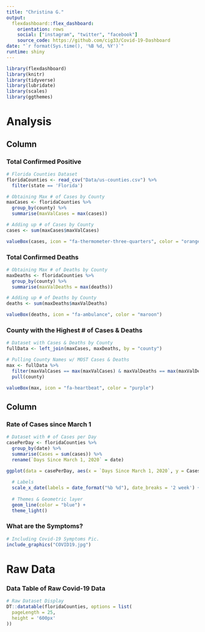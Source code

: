 ```yaml
---
title: "Christina G."
output: 
  flexdashboard::flex_dashboard:
    orientation: rows
    social: ["instagram", "twitter", "facebook"]
    source_code: https://github.com/cig33/Covid-19-Dashboard
date: "`r format(Sys.time(), '%B %d, %Y')`"
runtime: shiny
---
```


<style>  

.navbar {
  background-color:teal;
}

</style> 

```r
library(flexdashboard)
library(knitr)
library(tidyverse)
library(lubridate)
library(scales)
library(ggthemes)
```

Analysis
=======================================================================

Column {data-width=650}
-----------------------------------------------------------------------

### Total Confirmed Positive

```r
# Florida Counties Dataset
floridaCounties <- read_csv("Data/us-counties.csv") %>% 
  filter(state == 'Florida') 
```

```r
# Obtaining Max # of Cases by County
maxCases <- floridaCounties %>% 
  group_by(county) %>% 
  summarise(maxValCases = max(cases)) 

# Adding up # of Cases by County
cases <- sum(maxCases$maxValCases)

valueBox(cases, icon = "fa-thermometer-three-quarters", color = "orange" )
```

### Total Confirmed Deaths

```r
# Obtaining Max # of Deaths by County
maxDeaths <- floridaCounties %>% 
  group_by(county) %>% 
  summarise(maxValDeaths = max(deaths)) 

# Adding up # of Deaths by County
deaths <- sum(maxDeaths$maxValDeaths)

valueBox(deaths, icon = "fa-ambulance", color = "maroon")
```

### County with the Highest # of Cases & Deaths

```r
# Dataset with Cases & Deaths by County
fullData <- left_join(maxCases, maxDeaths, by = "county")

# Pulling County Names w/ MOST Cases & Deaths
max <- fullData %>% 
  filter(maxValCases == max(maxValCases) & maxValDeaths == max(maxValDeaths)) %>% 
  pull(county)

valueBox(max, icon = "fa-heartbeat", color = "purple")
```

Column {data-width=350}
-----------------------------------------------------------------------

### Rate of Cases since March 1

```r
# Dataset with # of Cases per Day
casePerDay <- floridaCounties %>% 
  group_by(date) %>% 
  summarise(Cases = sum(cases)) %>% 
  rename(`Days Since March 1, 2020` = date)
```

```r
ggplot(data = casePerDay, aes(x = `Days Since March 1, 2020`, y = Cases)) +
  
  # Labels 
  scale_x_date(labels = date_format("%b %d"), date_breaks = '2 week') +
  
  # Themes & Geometric layer 
  geom_line(color = "blue") +
  theme_light()
```

### What are the Symptoms?

```r
# Including Covid-19 Symptoms Pic.
include_graphics("COVID19.jpg")
```

Raw Data
=======================================================================

### Data Table of Raw Covid-19 Data

```r
# Raw Dataset Display
DT::datatable(floridaCounties, options = list(
  pageLength = 25,
  height = '600px'
))
```

